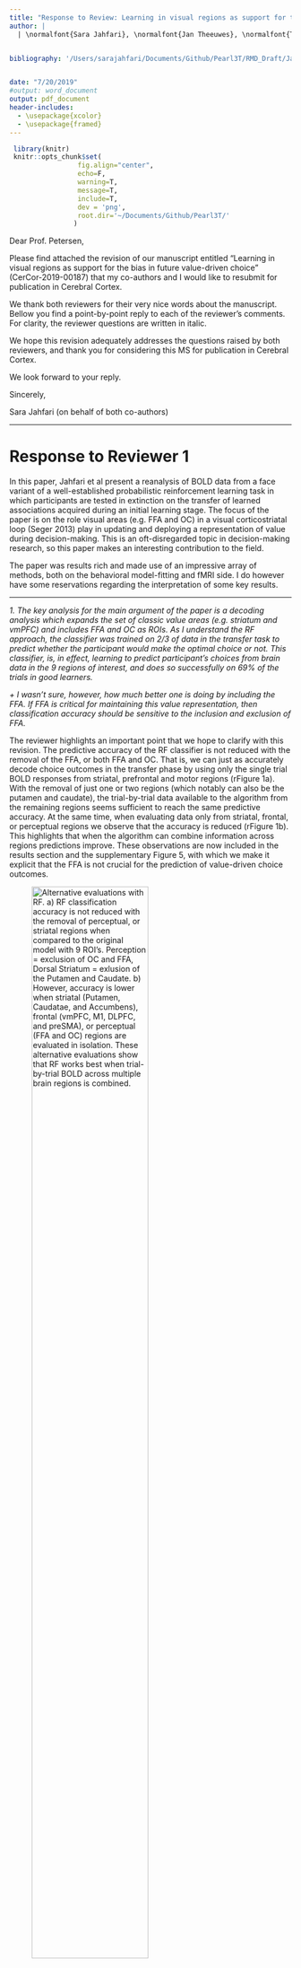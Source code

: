 ```yaml
---
title: "Response to Review: Learning in visual regions as support for the bias in future value-driven choice"
author: |
  | \normalfont{Sara Jahfari}, \normalfont{Jan Theeuwes}, \normalfont{Tomas Knapen}


bibliography: '/Users/sarajahfari/Documents/Github/Pearl3T/RMD_Draft/Jahfarieetal2019_Pearl3T.bib'


date: "7/20/2019"
#output: word_document
output: pdf_document
header-includes:
  - \usepackage{xcolor}
  - \usepackage{framed}
---
```


```r
 library(knitr)
 knitr::opts_chunk$set(
                 fig.align="center",
                 echo=F,
                 warning=T,
                 message=T,
                 include=T,
                 dev = 'png',
                 root.dir='~/Documents/Github/Pearl3T/'
                )
```

Dear Prof. Petersen,

Please find attached the revision of our manuscript entitled "Learning in visual regions as support for the bias in future value-driven choice" (CerCor-2019-00187) that my co-authors and I would like to resubmit for publication in Cerebral Cortex. 

We thank both reviewers for their very nice words about the manuscript. Bellow you find a point-by-point reply to each of the reviewer’s comments. For clarity, the reviewer questions are written in italic.

We hope this revision adequately addresses the questions raised by both reviewers, and thank you for considering this MS for publication in Cerebral Cortex. 

We look forward to your reply.

Sincerely,

Sara Jahfari (on behalf of both co-authors)

***
# Response to Reviewer 1

In this paper, Jahfari et al present a reanalysis of BOLD data from a face variant of a well-established probabilistic reinforcement learning task in which participants are tested in extinction on the transfer of learned associations acquired during an initial learning stage. The focus of the paper is on the role visual areas (e.g. FFA and OC) in a visual corticostriatal loop (Seger 2013) play in updating and deploying a representation of value during decision-making. This is an oft-disregarded topic in decision-making research, so this paper makes an interesting contribution to the field.

The paper was results rich and made use of an impressive array of methods, both on the behavioral model-fitting and fMRI side. I do however have some reservations regarding the interpretation of some key results. 

***

*1.  The key analysis for the main argument of the paper is a decoding analysis which expands the set of classic value areas (e.g. striatum and vmPFC) and includes FFA and OC as ROIs. As I understand the RF approach, the classifier was trained on 2/3 of data in the transfer task to predict whether the participant would make the optimal choice or not. This classifier, is, in effect, learning to predict participant’s choices from brain data in the 9 regions of interest, and does so successfully on 69% of the trials in good learners.* 

  *+ I wasn’t sure, however, how much better one is doing by including the FFA. If FFA is critical for maintaining this value representation, then classification accuracy should be sensitive to the inclusion and exclusion of FFA.* 
  
The reviewer highlights an important point that we hope to clarify with this revision. The predictive accuracy of the RF classifier is not reduced with the removal of the FFA, or both FFA and OC. That is, we can just as accurately decode choice outcomes in the transfer phase by using only the single trial BOLD responses from striatal, prefrontal and motor regions (rFigure 1a). With the removal of just one or two regions (which notably can also be the putamen and caudate), the trial-by-trial data available to the algorithm from the remaining regions seems sufficient to reach the same predictive accuracy. At the same time, when evaluating data only from striatal, frontal, or perceptual regions we observe that the accuracy is reduced (rFigure 1b). This highlights that when the algorithm can combine information across regions predictions improve. These observations are now included in the results section and the supplementary Figure 5, with which we make it explicit that the FFA is not crucial for the prediction of value-driven choice outcomes. 
  
![**Alternative evaluations with RF**. **a**) RF classification accuracy is not reduced with the removal of perceptual, or striatal regions when compared to the original model with 9 ROI's. Perception = exclusion of OC and FFA, Dorsal Striatum = exlusion of the Putamen and Caudate. **b**) However, accuracy is lower when striatal (Putamen, Caudatae, and Accumbens), frontal (vmPFC, M1, DLPFC, and preSMA), or perceptual (FFA and OC) regions are evaluated in isolation. These alternative evaluations show that RF works best when trial-by-trial BOLD across multiple brain regions is combined. \label{RFigure 1}](~/Documents/Github/Pearl3T/RMD_Draft/_png/sFigure5.png){width=70%}
  
Our evaluation of both visual and traditional regions in predicting transfer phase choices was motivated by observations in the learning phase. There, we showed learning modulations of BOLD in both the FFA and OC by 1) $\Delta{Value}$ after the presentation of choice stimuli, and 2) RPE with feedback. In pursuit of understanding the purpose of these modulations for future decisions, we explored how these 'learning' visual regions would rank among more traditional regions - when the aim is to predict the outcome of a value-driven choice in the transfer phase. Our findings imply a supportive role for FFA in biasing the outcome of a value-driven choice because of 1) the observed BOLD modulations during learning, and 2) the high RF ranking of the FFA in transfer especially for good learners. In a task where participants pick the most valued face based on past learning and identification, our combined results imply a supportive role for the FFA in highlighting valuable face features.

  *+ Relatedly, Fig 6d says nothing about how much more important these regions are than regions which should not be expected to contribute to choice decoding at all (e.g. auditory cortex) — including some kind of negative control region would strengthen the interpretation of the results.* 

We could not evaluate or add auditory cortex to our RF model as a control because of dropout artefacts. In response to the reviewers question, we now include evaluations with an additional random variable that was sampled from $\mathcal{N}(0,\,1)$, and unrelated to the activity of any region or $\Delta$Value. Please notice that the random variable has negative importance in the ranking, meaning that removing it improves model performance. This additional analysis with the random control regions is now incorporated in the results section, Figure 6, and supplementary Figure 3.

![**Evaluation of RF ranking with a random control variable.** The left panel show the original ranking for the good learners (top) and all participants (bottom). On the right side, we evaluate ranking with all the original regions but now add a control region that was sampled from $\mathcal{N}(0,\,1)$, and unrelated to the activity of any region or $\Delta$Value. Notice that the random variable has negative importance in the ranking, meaning that removing it improves model performance with $0.5\%$ (good learners) or $0.3\%$ (all learners) points. \label{RFigure 2}](~/Documents/Github/Pearl3T/RMD_Draft/png/Q1_R12_randomvariable.png)



***
*2.  The second comment concerns the neural interpretation of this decoding result. Given that the authors are analyzing data from a face task, this result seems consistent with the explanation that FFA is required to sustain attention to the task and disambiguate between perceptually similar faces. Would the authors expect FFA involvement in a task with the same reward structure, but with different visual stimuli? (e.g. Frank et al 2004), or one in which selective attention to other visual inputs may be required (c.f. Leong et al 2017)?*

We thank the reviewer for pointing us towards [@Leongetal2017] paper. In response to the questions above we added the following section to the discussion. 

"In the learning phase both OC and the FFA were modulated more by values of the (to be) chosen stimulus when belief representations were stable and distinct - i.e., we only observed differential $Q$-value modulations for the most reliable and easy to learn AB pair. This combined with the RPE modulations found in the same regions suggests an effect of value and learning on perceptual regions that is both specialized (FFA) and global (OC). Note however that this possibility must be studied further with designs that can zoom in on specificity with the separation of different perceptual dimensions (e.g., houses vs faces). Our transfer phase resluts imply a differential role for the specialized FFA, and the more low-level general OC, with the comparison of good vs all learners. Tasked with predicting the outcome of future value-driven choices RF rankings showed a specialized and prominent FFA role for good/efficient learners whereas OC was more important with the evaluation of all participants (where learning was less consistent or noisier across participants). Recent work on the interplay between learning and attention suggests a bi-directional relationship between learning and attention: we learn what to attend from feedback, and in turn, use selective attention to constrain learning towards relevant value dimensions [@Ruschetal2017; @Leongetal2017]. In our study, better learning helps a more refined identification of rewarding features in a face, which we interpret as a narrower focus of selective attention in the FFA during learning [@Nivetal2015]. With past learning being more noisy, or less established, extraction of relevant features is less straightforward with attention being more spread to both specialized and global regions."

***
*3.  Finally, were regions identified in the model-based analysis of the learning phase subsequently used as ROIs? Or were the same anatomical ROIs used for both the model-based and decoding analysis? It would be interesting, for instance, if the striatal areas identified as being modulated by value during the cue phase of learning (Fig. 4) are precisely the ones that, in concert with FFA, maintain a representation of value in the transfer phase. Or is the point simply to say that in value-based decisions, visual areas are modulated by the value of the chosen stimulus? (Fig. 4) If the latter, it might be helpful to compare with similar findings e.g. in Niv et al 2015.* 

We used the same anatomical ROIs for both the model-based deconvolution analysis (Figure 4\&5) and the RF decoding analysis (Figure 2\&6). In our approach, using the very same regions was essential to first explore *if* there is an interplay between learning and perception in a way that is comparable to traditional regions in the literature, to then proceed with the exploration of the *why*, or relevance, to future choices. 

The methods section now better highlights that the same ROIs were used during training and transfer, and contains a better definition of how the anatomical masks were selected. We now also relate our findings to the Niv et al. 2015 study in the discussion (please also see our response to the previous question).  

***

## Minor comments: 

*Figures 1 and 6 should be combined somehow, as Fig 1. is a visual aid for understanding the analysis that pertains to results reported in 6.* 

Done. We now include graphics in figure 6 to illustrate how we relate the two phases of the learning task and the Q-learning analysis, to the RF analysis. 

*Why not do 3-fold cross validation? I.e. train on 2/3 of the data, test on 1/3, and iterate? That would be more convincing in light of potential overfitting issues.* 

In random forests, there is no need for cross-validation or a separate test set to get an unbiased estimate of the test set error. It is estimated internally with the use of the training set by using the out-of-bag (OOB) samples. As with cross-validation, the classification error is computed using data that were not used for learning or tree construction (i.e., the OOB samples). In the MS, we now better explain this with the following in the method section:

"To achieve controlled variation, each decision tree is trained on a random subset of the variables (i.e. regions of interest chosen), and a bootstrapped sample of data points (i.e. trials or rows of the matrix in Figure 2c). In the construction of each tree about 1/3 of all trials is left out - termed as the “out-of-bag” sample – and later used to see how well each tree preforms on unseen data in the training set. Because in RF each tree is built from a different sample of the original data each observation is “out-of-bag” (OOB) for some of the trees. As such, each OOB sample is offered to all trees where the sample was not used for construction, and the average vote across those trees is taken as the classification outcome. The proportion of times that the classification outcome is not equal to the actual choice is averaged over all cases and represents the RF OOB error estimate. In other words, the generalized error for predictions is calculated by aggregating the prediction for every out-of-bag sample across all trees. In the results section, the OOB errors obtained from RF during training were well matched with the classification accuracy seen for the validation set given only the 'good learners' (OOB=$30\%$, RF error validation set$=31\%$) or all participants (OOB$=33\%$, RF error validation set$=35\%$)."


*The authors note that decoding only on data from “good” learners helps accuracy. This is not surprising. Participants who are more random, likely because they have not learned, would not be expected to maintain a value representation.* 

We agree with the reviewer. We reasoned that our RF predictions can result from alternative patterns in BOLD such as the build-up of a motor response, the ease of perceptual distinction between faces, or other to us unknown patterns. The evaluations comparing 'good' to 'all' learners, as well as, the relationship between $\Delta{Value}$ and RF uncertainty were control checks. Our aim was to ensure that our RF predictions are shaped by the consistency of past learning, and the representation of $\Delta{Value}$, prior to the evaluation of region importance. This is now better explained in the MS.  


*I would be curious to see a plot of the importance of FFA for decoding as a function of choicde difficulty, controlling for correctness — is it the case that for easy choices, participants have resolved the representation, and are thus engaging the FFA more?* 

We followed the reviewer's suggestion and split the data into three separate sets based on $\Delta{Q}$. This created an easy choice set - with $\Delta$Value between the two choice options being large given beliefs that participants held at the end of learning - a medium choice set (not evaluated), and a very difficult choice set where $\Delta$Value was very small (e.g., a choice between A:C, or B:D). RF was run separately for the easy and hard set with balanced numbers of correct and incorrect choices, where we again set aside 1/3 of each set for validation. Because the trial-by-trial BOLD data is cut in three this evaluation included all participants.   

As plotted bellow, the pattern is opposite from what we would infer or was proposed by the reviewer. When $\Delta$Value is large, RF predictions are best served by trial-by-trial BOLD from dorsal and ventral striatum, followed by vmPFC, the preSMA and M1. Here, regions involved with evidence accumulation (DLPFC), or perception (FFA and OC) rank last. Notably with easy choices the processing of BOLD from OC even has a negative effect on RF accuracy. Concurrently, with the evaluation of the most difficult choices - where participants decide between two very close in value positive (A or C) or negative (B or D) faces - we instead see processing of perceptual input to be far more important. When $\Delta$Value is very small the caudate is followed by the FFA, OC, and preSMA in serving RF predictions. This suggests that only when value differentiation is most difficult past perceptual learning might serve the striatum by boosting the most rewarding face features.

We thank the reviewer for this important suggestion, which is now included in the supplement and incorporated in the MS results and discussion.

![**Random Forest performance and ranking split for easy and difficult choice trials **.  For this analysis we created an easy choice set - with $\Delta$Value between the two choice options being large given participants beliefs at the end of learning - a medium choice set (not evaluated), and a very difficult choice set where $\Delta$Value was very small. RF was run separately for the easy and hard set with balanced numbers of correct and incorrect choices, where we again set aside 1/3 of each set for validation. Because the trial-by-trial BOLD data is cut in three this evaluation included all participants (N=43). **a**) Shows the classification or decoding accuracy (green) given the separate unseen validation sets for 'easy' value-driven choices where $\Delta$Value is large (e.g., a choice between A and D, or C and B), or 'hard' choices with small $\Delta$Values (e.g., between A and C, or B and D). **b**) Plotted ranking of the ROIs from the RF model for easy, or hard choices (**c**). Notice that with easy choices, OC has a negative ranking. Removing OC here improves RF decoding. \label{SFigure 6}](_png/SFigure6.png){width=70%}


*It’s unclear throughout what was predicted by the RF: after finally coming to the end I realized the classifier predicts whether the participant’s choice deviates from optimal or not, but the choice of words was somewhat confusing, and it seems simpler to just say, “we trained the classifier to predict the participant’s choice"*

Done.

*The last para on page 16 should be unpacked a bit for an audience naive to RF classification. What is chance in Fig. 6d?* 

This part of the results section is now better explained for naive readers, and extended with the additional control checks suggested above.

*Fig 6 caption has a typo: "Each tree is build" should be "each tree is built"*

Corrected.

***
***
# Response to Reviewer 2

I'd like to complement the authors on a very well written paper and well executed work. Understanding how perceptual and value processing interact during value-driven choice is a very timely topic.
I would like to see some additional data analysis using random forest procedure (RFP). 

***
*1.  In RFP, correlated features will show in a tree similar and lowered importance, compared to what their importance would be if the tree was built without correlated counterparts. Prior literature reported significant functional connectivity between FFA and striatal regions. Thus, I would expect that predictors used in the analyses do significantly correlate. Was it so in your data?* 

Yes, this is an important point that we now better explain. Based on our earlier work with this data focusing on connectivity we were aware that the single trial BOLD across these regions was correlated. To make this explicit and to explain how we dealt with the problem of co-variation we now include:

1. The correlation matrix bellow with the single trial BOLD relationships across regions, or with $\Delta$Value.

![**Correlation Matrix for single trial BOLD across regions, or with $\Delta$Value**. The left panel evaluates all participants (N=43), with the good learners (N=34) on the right. Centroids combine shape and strength of the relationship with the number on top of each box being the correlation value. It stands out that across all brain regions trial-by-trial BOLD is correlated, where we see the strongest relationships between regions of the dorsal striatum (i.e., Caudate and Putamen), visual cortex (i.e., OC and FFA), or the PFC and the dorsal striatum (i.e., Caudate and preSMA or DLPFC). These observations concur with our connectivity evaluations of this data showing effective connectivity inputs from the preSMA and DLPFC into the dorsal striatum [@Jahfarietal2018], and earlier work reporting functional and effective connectivity between the FFA and striatum [@Jahfarietal2015; @DenOudenetal2010]. Also note the lack of relationship between $\Delta$Value single trial BOLD from any region. This contrasts the relationship between $\Delta$Value and RF predictions, where the latter combines trial-by-trial information across regions to predict a choice. \label{sFigure 4}](_png/sFigure4.png){width=70%}

2. An elaboration on how RF deals with colinearity in predictions.

"With RF the problem of correlated features is minimized for predictions with variable selection - i.e., the random selection of a set of regions to use for each tree. With more variables selected, we get better splits in each tree but also highly correlated decisions trees across the forest, which diminishes the forest effect. To find the best balance, this study optimized the number of variables to select with a tuning function using the OOB error estimate."

3. And an explanation of how we dealt with the problem of colinearity in the evaluation of ranking. 

"While potential confounds of colinearity on the RF ranking cannot be excluded, we tried to minimize this with the use of permutation importance. Here, by using the OOB samples the importance of each variable (region) is computed as the difference between the models baseline accuracy and the drop in overall accuracy caused by permuting that column (region). While being more slow, permutation importance is described as more robust in comparison to the default (gini) importance computation where only the uncertainty of predictions is evaluated (with no checks on accuracy fluctuations after region permutation)."

Please note, that although we were aware of the correlations between our variables with the initial submission and therefore used permutation importance from the beginning, further research into RF ranking for this revision suggested that it is best not to scale the RF output (for example see https://explained.ai/rf-importance/index.html). As we were previously unaware of this detail, we ran all our initial RF analysis anew with scaling set to False for permutation importance ranking (this includes all additional revision analysis). The new ranking was identical evaluating all participants. With good learners, the ranking was indentical in all regions but the accumbens and OC in the tail. That is, the top 5 regions were the same, but in the tail the accumbens switched places with OC. We further note, that these new evaluations were performed with a newer version of the randomForest package in R (randomForest_4.6-14), which slightly improved our classification accuracy to 70% (was 69% in initial submission) for the good learners.    

*+ If it was, it might better to select features recursively, rather than all together. This will also allow contrasting prediction accuracy with and without visual regions. If you find that including visual regions significantly improves accuracy, it would strengthen your results (in my opinion).* 

Our purpose with RF, in the transfer phase, was to evaluate how the 'learning' perceptual regions would rank among more traditional regions in the prediction of choice. The permutation importance used evaluates changes in the full model baseline accuracy with the permutation of each predictive region. As such, ranking is based on the anew evaluation of accuracy with each region randomized. Because our top 3-ranking regions were correlated more than most other regions, recursive feature selection would unfortunately not clarify problems with colinearity or help the interpretation of ranking.  

We hope that our response to reviewer 1 (first question) sufficiently explains how the predictive accuracy of RF does not decline with the removal of just one or two perceptual, or striatal regions. This, in our interpretation is related to the correlation pattern across the RF regions, potentially caused by general learning modulations in the learning phase. Consistently, when RF is given random input that is unrelated to learning, we observe that accuracy is decreased (please see Figure 6d and supplementary Figure 3).


***
## Other suggestions are mostly cosmetic:

*on p.8 some abbriviations show up for the first time without being defined: PPA, LOC.* 

Defined. Thank you for pointing us to this.


*Please describe how you define masks for vmPFC, DLPFC, preSMA, and M1.*

The following was added to the methods section of the MS.

"The DLPFC template was obtained from an earlier study, linking especially the posterior part to action execution [@Ciesliketal2013]. The preSMA, vmPFC, and M1 templates were created from cortical atlases available in FSL. All anatomical masks, and the localizer group-level FFA mask can be downloaded from github (see acknowledgements)."

*Emergent literature on the role of visual attention in a value-based choice suggests that the relation is bidirectional. It might be relevant to include this point in the introduction/discussion*

Following this suggestion from both reviewers this is now included in our discussion section. For the full text that was included we kindly point the reviewer to our response on point 2 from reviewer 1.  

*Greatly enjoyed reading about your work!*

We thank the reviewer for the encouraging words and questions in the review.


# References

